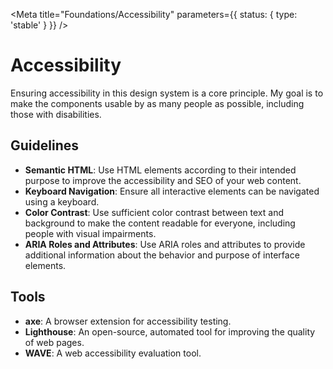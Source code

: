 
<Meta title="Foundations/Accessibility" parameters={{ status: { type: 'stable' } }} />

# Accessibility

Ensuring accessibility in this design system is a core principle. My goal is to make the components usable by as many people as possible, including those with disabilities.

## Guidelines

- **Semantic HTML**: Use HTML elements according to their intended purpose to improve the accessibility and SEO of your web content.
- **Keyboard Navigation**: Ensure all interactive elements can be navigated using a keyboard.
- **Color Contrast**: Use sufficient color contrast between text and background to make the content readable for everyone, including people with visual impairments.
- **ARIA Roles and Attributes**: Use ARIA roles and attributes to provide additional information about the behavior and purpose of interface elements.

## Tools

- **axe**: A browser extension for accessibility testing.
- **Lighthouse**: An open-source, automated tool for improving the quality of web pages.
- **WAVE**: A web accessibility evaluation tool.
